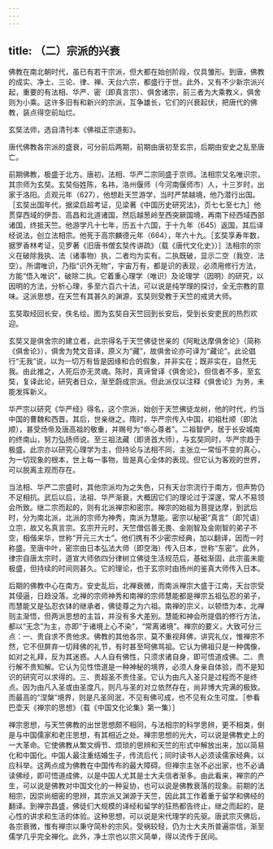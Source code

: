 ```yaml
---
---
---
```

title: （二）宗派的兴衰
---



佛教在南北朝时代，虽已有若干宗派，但大都在始创阶段，仅具雏形。到唐，佛教的成实、净土、三论、律、禅、天台六宗，都盛行于世。此外，又有不少新宗派兴起，重要的有法相、华严、密（即真言宗）、俱舍诸宗，前三者为大乘教义，俱舍则为小乘。这许多旧有和新兴的宗派，互争雄长，它们的兴衰起伏，把唐代的佛教，装点得空前灿烂。

玄奘法师，选自清刊本《佛祖正宗道影》。

唐代佛教各宗派的盛衰，可分前后两期，前期由唐初至玄宗，后期由安史之乱至唐亡。

前期佛教，极盛于北方。唐初，法相、华严二宗同盛于京师。法相宗又名唯识宗，其宗师为玄奘。玄奘俗姓陈，名祎，洛州偃师（今河南偃师市）人，十三岁时，出家于洛阳。贞观元年（627），他想赴天竺游学，当时严禁越境，他乃潜行出国。［玄奘出国年代，据梁启超考证，见梁著《中国历史研究法》，页七七至七九］他贯穿西域的伊吾、高昌和北道诸国，然后越葱岭至西突厥国境，再南下经西域西部诸国，终抵天竺。他游学凡十七年，历五十六国，于十九年（645）返国，其后译经说法，创立法相宗。他死于高宗麟德元年（664），年六十九。［玄奘享寿年数，据罗香林考证，见罗著《旧唐书僧玄奘传讲疏》（载《唐代文化史》）］法相宗的宗义在破除我执、法（诸事物）执，二者均为实有。二执既破，显示二空（我空、法空）。所谓唯识，乃指“识外无物”，宇宙万有，都是识的表现，必须用修行方法，方能“悟入唯识”，破除二执。它着重心理学（唯识）及论理学（因明）的研究，以因明的方法，分析心理，多至六百六十法，可以说是纯学理的探讨，全无宗教的意味。这派思想，在天竺有其甚久的渊源，玄奘则受教于天竺的戒贤大师。

玄奘取经回长安，佚名绘。图为玄奘自天竺回到长安后，受到长安吏民的热烈欢迎。

玄奘又是俱舍宗的建立者，此宗得名于天竺佛徒世亲的《阿毗达摩俱舍论》（简称《俱舍论》），俱舍为梵文音译，原义为“藏”，故俱舍论亦可译为“藏论”。此论倡行“无我”说，以为一切万有皆是因缘和合的假象，并非实在；既非实在，自然无我。由此推之，人死后亦无灵魂。陈时，真谛曾译《俱舍论》，但信者不多，至玄奘，复译此论，研究者日众，渐至蔚成宗派。但此派仅以注释《俱舍论》为务，未能发挥新义。

华严宗以研究《华严经》得名，这个宗派，始创于天竺佛徒龙树，他的时代，约当中国的曹魏和西晋。其后，世亲继之。隋时，华严宗传入中国，初祖杜顺（即法顺），甚受炀帝及唐高祖的敬重，并赐号为“帝心尊者”。二祖智俨，居于长安城南的终南山，努力弘扬师说。至三祖法藏（即贤首大师），与玄奘同时，华严宗趋于极盛。此宗亦以研究心理学为主，但持论与法相不同，主张立一常恒不变的真心，为一切现象的根本，世上每一事物，皆是真心全体的表现。但它认为客观的世界，可以脱离主观而存在。

当法相、华严二宗盛时，其他宗派均为之失色，只有天台宗流行于南方，但声势仍不足相抗。武后以后，法祖、华严渐衰，大概因它们的理论过于深邃，常人不易领会所致。继二宗而起的，则有北派禅宗和密宗。禅宗的始祖为菩提达摩，到武后时，分为南北派，北派的宗师为神秀，南派为慧能。密宗以秘密“真言”（即咒语）立宗，故又名真言宗。玄宗开元时，天竺僧侣善无畏、金刚智及金刚智的弟子不空，相偕来华，世称“开元三大士”。他们携有不少密宗经典，加以翻译，因而一时称盛。至唐中叶，密宗由日本弘法大师（即空海）传入日本，世称“东密”。此外，律宗自唐太宗时，道宣大师依四分律树立佛徒生活规范后，基础渐固，此宗虽未能极盛，但持续的时间则甚久。它的理论，也于玄宗时由扬州的鉴真大师传入日本。

后期的佛教中心在南方。安史乱后，北禅衰微，而南派禅宗大盛于江南，天台宗受其侵逼，日趋没落。北禅的宗师神秀和南禅的宗师慧能都是禅宗五祖弘忍的弟子，而慧能又是弘忍衣钵的继承者，佛徒尊之为六祖。南禅的宗义，以顿悟为本，北禅则主渐悟，但两派思想的主旨，并没有多大差别。慧能和神会所提倡的修行方法，都以“无念”为主，亦即“于诸境上心不染”，“常离诸境”。禅宗的要义，大致可分三点：一、贵自求不贵他求。佛教的其他各宗，莫不重视拜佛，讲究礼仪，惟禅宗不然，它不但屏弃一切拜佛的礼节，有时甚至呵佛骂祖。它认为佛祖只是一种偶像，如对之礼拜，反为其迷惑。人人自有佛性，只须求诸自身，即可悟道成佛。二、贵行解不贵知解。它认为见性悟道是一种神秘的境界，必须人身亲自体验，而不是知识的研究可以求得的。三、贵超圣不贵住圣。它认为由凡入圣只是过程而不是终点。因为由凡入圣或由圣度凡，则凡与圣的对立依然存在，尚非博大完满的极致。而最高的“涅槃”境界，则是凡圣同泯，不见有佛可成，也不见有众生可度。［参看巴壶天《禅宗的思想》（载《中国文化论集》第一集）］

禅宗思想，与天竺佛教的出世思想颇不相同，与法相宗的科学思辨，更不相类，倒是与中国儒家和老庄思想，有其相近之处。禅宗思想的光大，可以说是佛教史上的一大革命。它使佛教从繁文缛节、烦琐的思辨和天竺的形式中解放出来，加以简易化和中国化。中国人最注重结婚生子，传流后代；同时读书人必须读儒家经典，以应科举。这两点成为佛教在中国传布的最大障碍。但禅宗主张不必出家，也不必诵读佛经，即可悟道成佛，以是中国人尤其是士大夫信者渐多。由此看来，禅宗的产生，可以说是佛教对中国文化的一种妥协，也可以说是佛教衰落的现象。前期的法相宗，因崇尚细密的思辨，其宗派又渊源于天竺，因此其工作着重于留学和佛经的翻译。到禅宗昌盛，佛徒们大规模的译经和留学的狂热都告终止，继之而起的，是心性的讲求和生活的体验。这种思想，可以说是宋代理学的先驱。唐武宗灭佛后，各宗衰微，惟有禅宗以秉守简朴的宗风，受祸较轻，仍为士大夫所普遍崇信，渐至儒学几乎完全禅化。此外，净土宗也以宗义简单，得以流传于民间。